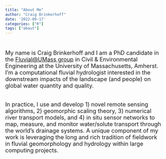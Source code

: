 ```yaml
---
title: "About Me"
author: "Craig Brinkerhoff"
date: '2022-09-17'
categories: ["R"]
tags: ["about"]
---
```


<br>
<center>

</center>
<font size="4.5">
My name is Craig Brinkerhoff and I am a PhD candidate in the [Fluvial@UMass group](https://blogs.umass.edu/cjgleason/) in Civil & Environmental Engineering at the University of Massachusetts, Amherst. I'm a computational fluvial hydrologist interested in the downstream impacts of the landscape (and people) on global water quantity and quality.
<br><br>

In practice, I use and develop 1) novel remote sensing algorithms, 2) geomorphic scaling theory, 3) numerical river transport models, and 4) in situ sensor networks to map, measure, and monitor water/solute transport through the world’s drainage systems. A unique component of my work is leveraging the long and rich tradition of fieldwork in fluvial geomorphology and hydrology within large computing projects.
<br><br>